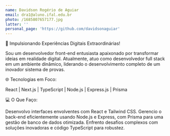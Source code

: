 ```yaml
---
name: Davidson Rogério de Aguiar
email: dra1@aluno.ifal.edu.br
photo: /1685807657177.jpg
latter: ''
personal_page: 'https://github.com/davidsonaguiar'
---
```


🚀 Impulsionando Experiências Digitais Extraordinárias!

Sou um desenvolvedor front-end entusiasta apaixonado por transformar ideias em realidade digital. Atualmente, atuo como desenvolvedor full stack em um ambiente dinâmico, liderando o desenvolvimento completo de um inovador sistema de provas.

🌐 Tecnologias em Foco:

React | Next.js | TypeScript | Node.js | Express.js | Prisma

💻 O Que Faço:

Desenvolvo interfaces envolventes com React e Tailwind CSS.
Gerencio o back-end eficientemente usando Node.js e Express, com Prisma para uma gestão de banco de dados otimizada.
Enfrento desafios complexos com soluções inovadoras e código TypeScript para robustez.
